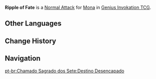 {{About|the Character Card Skill for [[Genius Invokation TCG]]|the Playable Character Talent|Ripple of Fate}}
{{Genius Invokation TCG Skill Infobox
|title      = Ripple of Fate
|image      = Ripple of Fate Character Card Skill.png
|type       = Normal Attack
|character  = Mona
|element    = Hydro
|matching   = 1
|unaligned  = 2
|effect     = Deals 1 {{Color|Hydro DMG}}.
|order      = 1
}}
'''Ripple of Fate''' is a [[Character Card Normal Attack|Normal Attack]] for [[Mona (Character Card)|Mona]] in [[Genius Invokation TCG]].

==Other Languages==
{{Other Languages|Transclude=Ripple of Fate}}

==Change History==
{{Change History|3.3}}

==Navigation==
{{Genius Invokation TCG Skill Navbox|Mona}}

[[pt-br:Chamado Sagrado dos Sete:Destino Desencapado]]